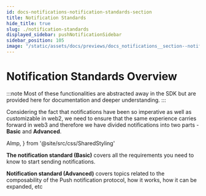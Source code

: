 ```yaml
---
id: docs-notifications-notification-standards-section
title: Notification Standards
hide_title: true
slug: ./notification-standards
displayed_sidebar: pushNotificationSidebar
sidebar_position: 105
image: "/static/assets/docs/previews/docs_notifications__section--notification_standards.png"
---
```


# Notification Standards Overview

:::note
Most of these functionalities are abstracted away in the SDK but are provided here for documentation and deeper understanding.
:::

Considering the fact that notifications have been so imperative as well as customizable in web2, we need to ensure that the same experience carries forward in web3 and therefore we have divided notifications into two parts - **Basic** and **Advanced**. 

<head>
  <title>Notification standards section | Push Notifications | Push Documentation</title>
</head>

  AImp,
} from '@site/src/css/SharedStyling'

**The notification standard (Basic)** covers all the requirements you need to know to start sending notifications.

**Notification standard (Advanced)** covers topics related to the composability of the Push notification protocol, how it works, how it can be expanded, etc


<DocCardList />
